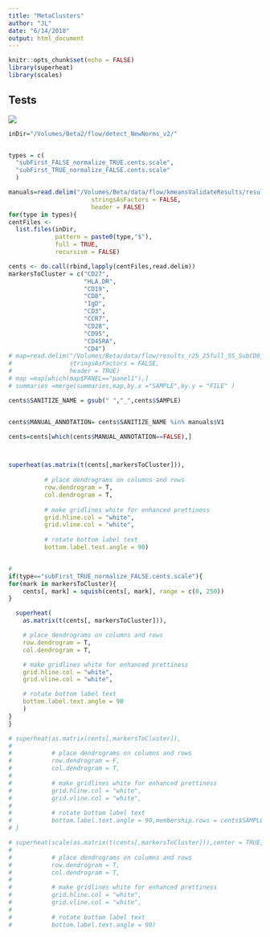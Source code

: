 ```yaml
---
title: "MetaClusters"
author: "JL"
date: "6/14/2018"
output: html_document
---
```


```r
knitr::opts_chunk$set(echo = FALSE)
library(superheat)
library(scales)

```

## Tests


![](./map.png)



```r

inDir="/Volumes/Beta2/flow/detect_NewNorms_v2/"


types = c(
  "subFirst_FALSE_normalize_TRUE.cents.scale",
  "subFirst_TRUE_normalize_FALSE.cents.scale"
  )

manuals=read.delim("/Volumes/Beta/data/flow/kmeansValidateResults/results_r26_TcellSubs_Kmeans_wsp_v8/r26_v3_Manual_Samples.txt",
                       stringsAsFactors = FALSE,
                       header = FALSE)
for(type in types){
centFiles <-
  list.files(inDir,
             pattern = paste0(type,"$"),
             full = TRUE,
             recursive = FALSE)

cents <- do.call(rbind,lapply(centFiles,read.delim))
markersToCluster = c("CD27",
                     "HLA.DR",
                     "CD19",
                     "CD8",
                     "IgD",
                     "CD3",
                     "CCR7",
                     "CD28",
                     "CD95",
                     "CD45RA",
                     "CD4")
# map=read.delim("/Volumes/Beta/data/flow/results_r25_25full_SS_SubCD8_SCD14_Manuals/FULL/all.totalCellCounts.metrics.format.txt",
#                stringsAsFactors = FALSE,
#                header = TRUE)
# map =map[which(map$PANEL=="panel1"),]
# summaries =merge(summaries,map,by.x ="SAMPLE",by.y = "FILE" )

cents$SANITIZE_NAME = gsub(" ","_",cents$SAMPLE)


cents$MANUAL_ANNOTATION= cents$SANITIZE_NAME %in% manuals$V1

cents=cents[which(cents$MANUAL_ANNOTATION==FALSE),]



superheat(as.matrix(t(cents[,markersToCluster])), 
          
          # place dendrograms on columns and rows 
          row.dendrogram = T, 
          col.dendrogram = T,
          
          # make gridlines white for enhanced prettiness
          grid.hline.col = "white",
          grid.vline.col = "white",
          
          # rotate bottom label text
          bottom.label.text.angle = 90)


# 
if(type=="subFirst_TRUE_normalize_FALSE.cents.scale"){
for(mark in markersToCluster){
    cents[, mark] = squish(cents[, mark], range = c(0, 250))
}

  superheat(
    as.matrix(t(cents[, markersToCluster])),

    # place dendrograms on columns and rows
    row.dendrogram = T,
    col.dendrogram = T,

    # make gridlines white for enhanced prettiness
    grid.hline.col = "white",
    grid.vline.col = "white",

    # rotate bottom label text
    bottom.label.text.angle = 90
    )
}
}

# superheat(as.matrix(cents[,markersToCluster]), 
#           
#           # place dendrograms on columns and rows 
#           row.dendrogram = F, 
#           col.dendrogram = T,
#           
#           # make gridlines white for enhanced prettiness
#           grid.hline.col = "white",
#           grid.vline.col = "white",
#           
#           # rotate bottom label text
#           bottom.label.text.angle = 90,membership.rows = cents$SAMPLE)
# }

# superheat(scale(as.matrix(t(cents[,markersToCluster])),center = TRUE,scale = TRUE), 
#           
#           # place dendrograms on columns and rows 
#           row.dendrogram = T, 
#           col.dendrogram = T,
#           
#           # make gridlines white for enhanced prettiness
#           grid.hline.col = "white",
#           grid.vline.col = "white",
#           
#           # rotate bottom label text
#           bottom.label.text.angle = 90)

```

